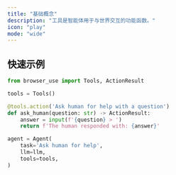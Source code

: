 ```yaml
---
title: "基础概念"
description: "工具是智能体用于与世界交互的功能函数。"
icon: "play"
mode: "wide"
---
```


## 快速示例

```python
from browser_use import Tools, ActionResult

tools = Tools()

@tools.action('Ask human for help with a question')
def ask_human(question: str) -> ActionResult:
    answer = input(f'{question} > ')
    return f'The human responded with: {answer}'

agent = Agent(
    task='Ask human for help',
    llm=llm,
    tools=tools,
)
```